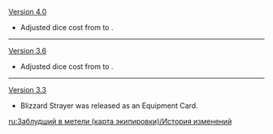 {{Change History/Header}}
[[Version 4.0]]
* Adjusted dice cost from {{TCG Cost|3|Unaligned}} to {{TCG Cost|2|Matching}}.
----
[[Version 3.6]]
* Adjusted dice cost from {{TCG Cost|3|Matching}} to {{TCG Cost|3|Unaligned}}.
----
[[Version 3.3]]
* Blizzard Strayer was released as an Equipment Card.
<noinclude>
[[ru:Заблудший в метели (карта экипировки)/История изменений]]
</noinclude>